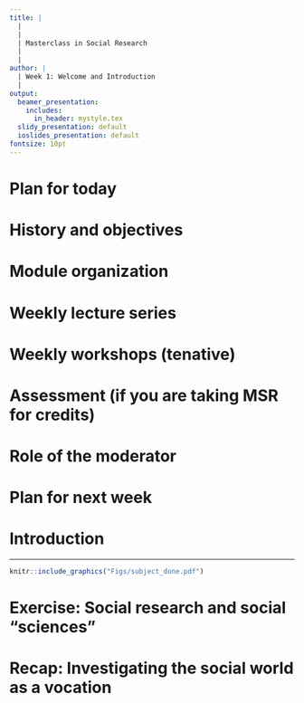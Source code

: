```yaml
---
title: |
  |
  |
  | Masterclass in Social Research
  |
  |
author: |
  | Week 1: Welcome and Introduction
  |
output:
  beamer_presentation:
    includes:
      in_header: mystyle.tex
  slidy_presentation: default
  ioslides_presentation: default
fontsize: 10pt
---
```


# Plan for today

\begin{itemize}
	\item \textbf{About the Masterclass}
	\vspace{0.1cm}
	\begin{itemize}
		\item History and learning objectives
		\item Weekly syllabus
		\item Assessment and requirements
		\item Module contact
	\end{itemize}
	\vspace{0.3cm}
	\item \textbf{Introduction}: Tell us about yourself
	\vspace{0.3cm}
	\item \textbf{Exercise}: Finding your research buddies
\end{itemize}

# History and objectives

\begin{itemize}
\small
	\item The \textbf{Masterclass in Social Research} is the final 30-credit compulsory module for \textbf{MSc Social Research} students.
	\vspace{0.1cm}
	\begin{itemize}
		\item The Masterclass was created at the beginning of the Postgraduate Social Research Programmes to provide students at Birkbeck with a variety of methods training.
		\item While serving as a compulsory module for MSc students, the Masterclass is also open to research postgraduate students.
		\item The topics covered by the Masterclass may change from year to year based on staff availability and new developments in social research.
	\end{itemize}
	\vspace{0.2cm}
	\item Following recent program restructuring, the Masterclass now serves two main objectives
	\vspace{0.1cm}
	\begin{itemize}
		\item Produce a new group of competent social researchers with different career and academic interests
		\item Showcase cutting-edge social research methods while helping students reflect on some of the most common methods
	\end{itemize}
\end{itemize}

# Module organization

\begin{itemize}
\small
	\item "Master" lecture series (6-7:30pm)
	\vspace{0.1cm}
	\begin{itemize}
		\item Each week will feature a speaker from an SSHP department who is an expert in the selected issue and method.
		\item The speakers will decide how they will deliver the lectures, with the use of different pre-sessional and/or in-class activities.
		\item \textbf{The lecture series is open to all taught and research postgraduate students and their participation will not be credited.}
	\end{itemize}
	\vspace{0.2cm}
	\item "Pieces-of-the-craft" workshops (7:40-9pm)
	\begin{itemize}
		\item Each week will focus on a social research "skill" and the workshop activities will help students complete the required assessment.
		\item Between Weeks 8-11, students will participate in the "dissertation fairs" where they share their research ideas and receive feedback.
		\item \textbf{The workshops are only open to students who are taking the Masterclass for credits}.
	\end{itemize}
	\vspace{0.1cm}
\end{itemize}

# Weekly lecture series

\begin{small}
\begin{itemize}
	\item \textbf{Week 1}: Welcome and introduction
	\vspace{0.25cm}
	\item \textbf{Weeks 2-5}: Quantitative/Computational Social Science
	\begin{itemize}
		\item Surveys (Barry Maydom, Politics)
		\item Social network analysis (Chao-yo Cheng, Politics)
		\item Natural language processing (Laszlo Horvath, Politics)
		\item Geographic data science (Joana Barros, Geography)
	\end{itemize}
	\vspace{0.25cm}
	\item \textbf{Weeks 7-9}: Critical Qualitative Social Research
	\begin{itemize}
		\item Mix methods: Merits and pitfalls (Penny Vera-Sanso, Geography)
		\item Ethnography (Ben Gidley, Psychosocial)
		\item Discourse analysis (Margarita Aragon, Psychosocial)
	\end{itemize}
	\vspace{0.25cm}
	\item \textbf{Weeks 10-11}: Historical research and archives
	\begin{itemize}
		\item Data and quantification (Brodie Waddell, HCA)
		\item Visual, material and environmental (Kat Hill, HCA)
	\end{itemize}
\end{itemize}
\end{small}

# Weekly workshops (tenative)

\begin{itemize}
	\item \textbf{Week 2}: When social research meets social media (academic blog posts)
	\vspace{0.2cm}
	\item \textbf{Week 3}: AI in Social research (AI for social goods)
	\vspace{0.2cm}
	\item \textbf{Week 4}: Using AI for social research (\texttt{ChatGPT} and social research)
	\vspace{0.2cm}
	\item \textbf{Week 5}: Communicating social research (presentation and peer-review process)
	\vspace{0.2cm}
	\item \textbf{Week 7}: Transparency and "open" social science (pre-analysis, replication tools, and desk-based research)
	\vspace{0.2cm}
	\item \textbf{Weeks 8-11}: Dissertation fairs (student presentations)
\end{itemize}

# Assessment (if you are taking MSR for credits)

\begin{itemize}
	\item \textbf{A blog post} (20\%): Write a blog post to summarize and reflect on \textbf{two of the lectures}; one lecture from Weeks 2-5 with the other one from Weeks 7-11.
	\vspace{0.2cm}
	\item \textbf{Presentation} (20\%): Deliver a talk of 6-10 minutes to present your dissertation (or any research) and submit your presentation slides.
	\vspace{0.2cm}
	\item \textbf{A critical reflection paper} (40\%)
	\begin{itemize}
		\item Write a critical reflection paper (3,500-4,000 words) to discuss how the Masterclass helps with you research.
		\item Provide (1) a summary of your research project, (2) a discussion on how the lecture series help with your project, and (3) a response to the questions/comments/critiques you receive during the presentation.
	\end{itemize}
\end{itemize}

# Role of the moderator

\begin{itemize}
	\item The moderator will join the lecture series to
	\vspace{0.1cm}
	\begin{itemize}
	  \item Introduce the speaker
	  \item Moderate the Q\&A or discussion, if necessary
	\end{itemize}
	\vspace{0.3cm}
	\item The moderator will lead the workshops and provide feedback on your assignments. 
	\vspace{0.3cm}
	\item The moderator is available to answer your questions.
	\vspace{0.1cm}
	\begin{itemize}
	  \item Students are encouraged to schedule an 1:1 meeting during my office hours (Friday 3-5pm) or by appointment.
	  \item All meetings take place via Teams by default -- email if you'd like to meet in person.
	  \item Read the module handbook for details contact policy.
	\end{itemize}
	
\end{itemize}

# Plan for next week

\begin{itemize}
	\item Lecture series: Surveys (Barry Maydom, Politics)
	\vspace{0.4cm}
	\item PoC workshops: Academic blogging
	\vspace{0.1cm}
	\begin{itemize}
		\item Before you come: Finish the LSE post and browse one of the examples
		\item In class: Use the lecture on surveys as a practice
	\end{itemize}
\end{itemize}

# Introduction

\begin{itemize}
	\item Please share your name, course, and subject area (e.g., political science) with us.
	\vspace{0.5cm}
	\item What are the methods you have learned or used previously?
	\vspace{0.5cm}
	\item What project are you working on at this moment?
\end{itemize}

---

\vspace{0.2cm}
```r
knitr::include_graphics("Figs/subject_done.pdf")
```

# Exercise: Social research and social "sciences"

\begin{itemize}
  \item Share your subject area with each other.
  \vspace{0.3cm}
  \item Is your subject area a social "science?" 
  \vspace{0.3cm}
  \item Is your subject area "suffering" from any "bias" named by Grossmann?
  \vspace{0.1cm}
  \begin{itemize}
    \item Individual diversity: Demographic, geographical, and political
    \item Scientific practice: Methodological, disciplinary, and institutional
    \item Innate difficulties: Temporal, cognitive, and application
  \end{itemize}
  \vspace{0.3cm}
  \item If there is more than one subject area being named in your group, is any subject area "more scientific" than others? Why?
\end{itemize}

# Recap: Investigating the social world as a vocation

\begin{itemize}
  \item As a social researcher, we aim to produce "valid" knowledge about the social world.
  \vspace{0.2cm}
  \item The production of valid knowledge involves a series of careful thinking about ontology/epistemology, theory-building, and methodology (or the theory-empirics alignment).
  \vspace{0.1cm}
  \begin{itemize}
    \item \textbf{Reveal nuances of the real world}: constructivism and interpretivism ; theory as approach; interpretation; qualitative; inductive/abductive
    \item \textbf{Search for the "ultimate" truth}: positivism; theory as paradigm; explanation; quantitative; deductive
  \end{itemize}
  \vspace{0.2cm}
  \item A new definition of "better" social research is emerging as boundaries across subject areas and research methods are constantly being contested and redefined.
\end{itemize}
